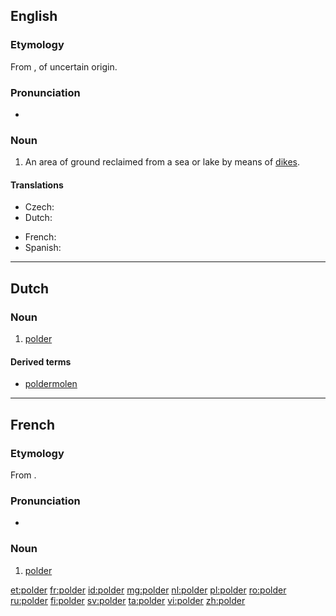 ==English==

===Etymology===
From {{etyl|nl|en}} {{term|polder|lang=nl}}, of uncertain origin.

===Pronunciation===
*{{a|UK}} {{IPA|/ˈpəʊldə/|/ˈpɒldə/}}
*: {{rhymes|əʊldə(r)}}

===Noun===
{{en-noun}}

# {{cx|geography|lang=en}} An area of ground reclaimed from a sea or lake by means of [[dike]]s.

====Translations====
{{trans-top|area of ground reclaimed from a sea or lake by means of dikes}}
* Czech: {{t|cs|polder|m}}
* Dutch: {{t+|nl|polder|m}}
{{trans-mid}}
* French: {{t+|fr|polder|m}}
* Spanish: {{t|es|pólder|m}}
{{trans-bottom}}

----

==Dutch==
{{wikipedia|lang=nl}}

===Noun===
{{nl-noun|m|-s|poldertje}}

# {{cx|geography|lang=nl}} [[#English|polder]]

====Derived terms====
* [[poldermolen]]

----

==French==
===Etymology===
From {{etyl|nl|fr}} {{term|polder|lang=nl}}.

===Pronunciation===
*{{IPA|/pɔl.dɛʁ/|lang=fr}}

===Noun===
{{fr-noun|m}}

# {{cx|geography|lang=fr}} [[#English|polder]]

[[et:polder]]
[[fr:polder]]
[[id:polder]]
[[mg:polder]]
[[nl:polder]]
[[pl:polder]]
[[ro:polder]]
[[ru:polder]]
[[fi:polder]]
[[sv:polder]]
[[ta:polder]]
[[vi:polder]]
[[zh:polder]]